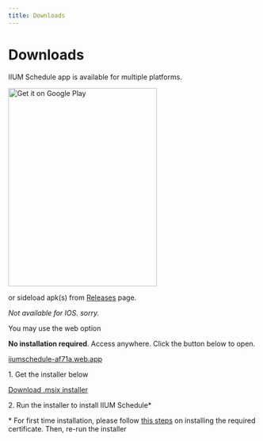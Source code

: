 ```yaml
---
title: Downloads
---
```



# Downloads

IIUM Schedule app is available for multiple platforms.

<Tabs>
  <TabItem value="Android">
    <a href='https://play.google.com/store/apps/details?id=com.iqfareez.iiumschedule&utm_source=website&pcampaignid=pcampaignidMKT-Other-global-all-co-prtnr-py-PartBadge-Mar2515-1'><img alt='Get it on Google Play' src='https://play.google.com/intl/en_us/badges/static/images/badges/en_badge_web_generic.png' width="300" height="400"/></a>
    <p>or sideload apk(s) from <a href="https://github.com/iqfareez/iium_schedule/releases" target="_blank">Releases</a> page.</p>
  </TabItem>
  <TabItem value="IOS">
    <i>Not available for IOS. sorry.</i> 
    <p>You may use the web option</p>
  </TabItem>
  <TabItem value="Web">
    <p>
      <b>No installation required</b>. Access anywhere. Click the button below to open.
    </p>
    <a
      className="button button--secondary button--lg"
      target="_blank"
      href="https://iiumschedule-af71a.web.app"
    >
      iiumschedule-af71a.web.app
    </a>

  </TabItem>
  <TabItem value="Windows">
    <p>1. Get the installer below</p>
  <a
      className="button button--secondary button--lg"
      href="https://github.com/iqfareez/iium_schedule/releases/download/1.0.0-rc.1%2B4/flutter_iium_schedule.msix"
    >
      Download .msix installer
    </a>
    <p></p>
    <p>2. Run the installer to install IIUM Schedule*</p>    
    <p></p>
    <p>* For first time installation, please follow <a href="../windows-cert">this steps</a> on installing the required certificate. Then, re-run the installer</p>
  </TabItem>
</Tabs>
